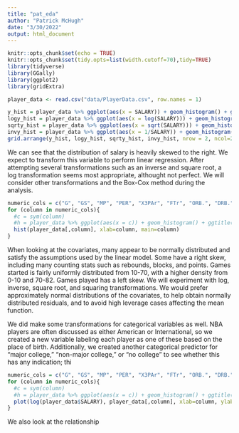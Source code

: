```yaml
---
title: "pat_eda"
author: "Patrick McHugh"
date: "3/30/2022"
output: html_document
---
```


```r
knitr::opts_chunk$set(echo = TRUE)
knitr::opts_chunk$set(tidy.opts=list(width.cutoff=70),tidy=TRUE)
library(tidyverse)
library(GGally)
library(ggplot2)
library(gridExtra)

```

```r
player_data <- read.csv("data/PlayerData.csv", row.names = 1)

y_hist = player_data %>% ggplot(aes(x = SALARY)) + geom_histogram() + ggtitle("Histogram of salary")
logy_hist = player_data %>% ggplot(aes(x = log(SALARY))) + geom_histogram() + ggtitle("Histogram of log(salary)")
sqrty_hist = player_data %>% ggplot(aes(x = sqrt(SALARY))) + geom_histogram() + ggtitle("Histogram of sqrt(salary)")
invy_hist = player_data %>% ggplot(aes(x = 1/SALARY)) + geom_histogram() + ggtitle("Histogram of 1/salary")
grid.arrange(y_hist, logy_hist, sqrty_hist, invy_hist, nrow = 2, ncol=2)

```

We can see that the distribution of salary is heavily skewed to the right. We expect to transform this variable to perform linear regression. After attempting several transformations such as an inverse and square root, a log transformation seems most appropriate, althought not perfect. We will consider other transformations and the Box-Cox method during the analysis.

```r
numeric_cols = c("G", "GS", "MP", "PER", "X3PAr", "FTr", "ORB.", "DRB.", "TRB.", "AST.", "STL.", "BLK.", "TOV.", "USG.", "ORtg", "DRtg", "OWS", "DWS", "WS", "WS.48", "OBPM", "DBPM", "BPM", "VORP", "PTS", "TS.")
for (column in numeric_cols){
  #c = sym(column)
  #h = player_data %>% ggplot(aes(x = c)) + geom_histogram() + ggtitle(paste("Histogram of", column))
  hist(player_data[,column], xlab=column, main=column)
}
```

When looking at the covariates, many appear to be normally distributed and satisfy the assumptions used by the linear model. Some have a right skew, including many counting stats such as rebounds, blocks, and points. Games started is fairly uniformly distributed from 10-70, with a higher density from 0-10 and 70-82. Games played has a left skew. We will experiment with log, inverse, square root, and squaring transformations. We would prefer approximately normal distributions of the covariates, to help obtain normally distributed residuals, and to avoid high leverage cases affecting the mean function.

We did make some transformations for categorical variables as well. NBA players are often discussed as either American or International, so we created a new variable labeling each player as one of these based on the place of birth. Additionally, we created another categorical predictor for "major college," "non-major college," or "no college" to see whether this has any indication; thi


```r
numeric_cols = c("G", "GS", "MP", "PER", "X3PAr", "FTr", "ORB.", "DRB.", "TRB.", "AST.", "STL.", "BLK.", "TOV.", "USG.", "ORtg", "DRtg", "OWS", "DWS", "WS", "WS.48", "OBPM", "DBPM", "BPM", "VORP", "PTS", "TS.")
for (column in numeric_cols){
  #c = sym(column)
  #h = player_data %>% ggplot(aes(x = c)) + geom_histogram() + ggtitle(paste("Histogram of", column))
  plot(log(player_data$SALARY), player_data[,column], xlab=column, ylab="Salary", main=column)
}
```
We also look at the relationship


